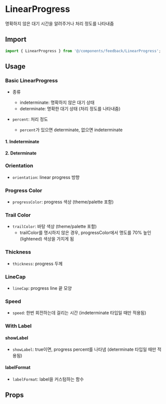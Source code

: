 
<Meta of={LinearProgressStories} />

# LinearProgress

명확하지 않은 대기 시간을 알려주거나 처리 정도를 나타내줌

## Import

```js
import { LinearProgress } from '@/components/feedback/LinearProgress';
```

## Usage

### Basic LinearProgress

- 종류

  - indeterminate: 명확하지 않은 대기 상태
  - determinate: 명확한 대기 상태 (처리 정도를 나타내줌)

- `percent`: 처리 정도
  - `percent`가 있으면 determinate, 없으면 indeterminate

#### 1. Indeterminate

<Canvas of={LinearProgressStories.Indeterminate} />

#### 2. Determinate

<Canvas of={LinearProgressStories.Determinate} />

### Orientation

- `orientation`: linear progress 방향

<Canvas of={LinearProgressStories.Orientation} />

### Progress Color

- `progressColor`: progress 색상 (theme/palette 포함)

<Canvas of={LinearProgressStories.ProgressColor} />

### Trail Color

- `trailColor`: 바탕 색상 (theme/palette 포함)
  - trailColor를 명시하지 않은 경우, progressColor에서 명도를 70% 높인(lightened) 색상을 가지게 됨

<Canvas of={LinearProgressStories.TrailColor} />

### Thickness

- `thickness`: progress 두께

<Canvas of={LinearProgressStories.Thickness} />

### LineCap

- `lineCap`: progress line 끝 모양

<Canvas of={LinearProgressStories.LineCap} />

### Speed

- `speed`: 한번 회전하는데 걸리는 시간 (indeterminate 타입일 때만 적용됨)

<Canvas of={LinearProgressStories.Speed} />

### With Label

#### showLabel

- `showLabel`: true이면, progress percent를 나타냄 (determinate 타입일 때만 적용됨)

<Canvas of={LinearProgressStories.ShowLabel} />

#### labelFormat

- `labelFormat`: label을 커스텀하는 함수

<Canvas of={LinearProgressStories.LabelFormat} />

## Props

<ArgTypes of={LinearProgressStories} sort="alpha" />
